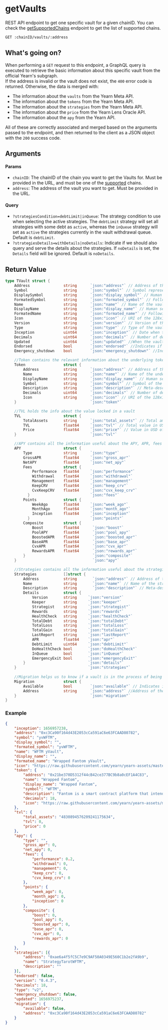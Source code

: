 # getVaults
REST API endpoint to get one specific vault for a given chainID. You can check the [getSupportedChains](/docs/routes/getSupportedChains) endpoint to get the list of supported chains.

```bash
GET :chainID/vaults/:address
```

## What's going on?
When performing a `GET` request to this endpoint, a GraphQL query is executed to retrieve the basic information about this specific vault from the official Yearn's subgraph.  
If the address is invalid or the vault does not exist, the `400` error code is returned. Otherwise, the data is merged with:
- The information about the `vaults` from the Yearn Meta API.
- The information about the `tokens` from the Yearn Meta API.
- The information about the `strategies` from the Yearn Meta API.
- The information about the `price` from the Yearn Lens Oracle API.
- The information about the `apy` from the Yearn API.

All of these are correctly associated and merged based on the arguments passed to the endpoint, and then returned to the client as a JSON object with the `200` success code.

## Arguments
#### Params
- `chainID`: The chainID of the chain you want to get the Vaults for. Must be provided in the URL, and must be one of the [supported](/docs/routes/getSupportedChains) chains.
- `address`: The address of the vault you want to get. Must be provided in the URL.

#### Query
- `?strategiesCondition=debtLimit|inQueue`: The strategy condition to use when selecting the active strategies. The `debtLimit` strategy will set all strategies with some debt as `active`, whereas the `inQueue` strategy will set as `active` the strategies currently in the vault withdrawal queue. Default is `debtLimit`.
- `?strategiesDetails=withDetails|noDetails`: Indicate if we should also query and serve the details about the strategies. If `noDetails` is set, the `Details` field will be ignored. Default is `noDetails`.


## Return Value

```go
type TVault struct {
	Address               string      `json:"address"` // Address of the vault on the chain.
	Symbol                string      `json:"symbol"` // Symbol representing the vault.
	DisplaySymbol         string      `json:"display_symbol"` // Human set alias for the symbol.
	FormatedSymbol        string      `json:"formated_symbol"` // Following format: `yv{underlyingTokenSymbol}`
	Name                  string      `json:"name"` // Name of the vault.
	DisplayName           string      `json:"display_name"` // Human set alias for the name of the vault.
	FormatedName          string      `json:"formated_name"` // Following format: `{underlyingTokenName} yVault`.
	Icon                  string      `json:"icon"` // URI of the 128x128 png icon of the vault.
	Version               string      `json:"version"` // Version of the vault.
	Type                  string      `json:"type"` // Type of the vault (only V2 for now).
	Inception             uint64      `json:"inception"` // Date when the vault was created.
	Decimals              uint64      `json:"decimals"` // Number of decimals of the vault token.
	Updated               uint64      `json:"updated"` //When the vault was last updated.
	Endorsed              bool        `json:"endorsed"` //Indicates if the vault is endorsed by Yearn or not
	Emergency_shutdown    bool        `json:"emergency_shutdown"` //Indicates if the vault is currently in emergency shutdown mode.

	//Token contains the relevant information about the underlying token.
	Token                 struct {
		Address           string      `json:"address"` // Address of the underlying token.
		Name              string      `json:"name"` // Name of the underlying token.
		DisplayName       string      `json:"display_name"` // Human set alias for the name of the underlying token.
		Symbol            string      `json:"symbol"` // Symbol of the underlying token.
		Description       string      `json:"description"` // Meta-description for this token, based on Yearn-Meta.
		Decimals          uint64      `json:"decimals"` // Number of decimals of the underlying token.
		Icon              string      `json:"icon"` // URI of the 128x128 png icon of the underlying token.
	}                                 `json:"token"`

	//TVL holds the info about the value locked in a vault
	TVL                   struct {
		TotalAssets       string      `json:"total_assets"` // Total amount of assets in the vault (ex: 120 wETH)
		TVL               float64     `json:"tvl"` // Total value in USD of assets in the vault (ex: 12000$)
		Price             float64     `json:"price"` // Value in USD of 1 unit of asset in the vault (ex: 100$)
	}                                 `json:"tvl"`

	//APY contains all the information useful about the APY, APR, fees and breakdown.
	APY                   struct {
		Type              string      `json:"type"`
		GrossAPR          float64     `json:"gross_apr"`
		NetAPY            float64     `json:"net_apy"`
		Fees              struct {
			Performance   float64     `json:"performance"`
			Withdrawal    float64     `json:"withdrawal"`
			Management    float64     `json:"management"`
			KeepCRV       float64     `json:"keep_crv"`
			CvxKeepCRV    float64     `json:"cvx_keep_crv"`
		  }                           `json:"fees"`
		Points            struct {
			WeekAgo       float64     `json:"week_ago"`
			MonthAgo      float64     `json:"month_ago"`
			Inception     float64     `json:"inception"`
		  }                           `json:"points"`
		Composite         struct {
			Boost         float64      `json:"boost"`
			PoolAPY       float64      `json:"pool_apy"`
			BoostedAPR    float64      `json:"boosted_apr"`
			BaseAPR       float64      `json:"base_apr"`
			CvxAPR        float64      `json:"cvx_apr"`
			RewardsAPR    float64      `json:"rewards_apr"`
		}                              `json:"composite"`
	}                                  `json:"apy"`

	//Strategies contains all the information useful about the strategies currently active in this vault.
	Strategies            []struct {
		Address           string       `json:"address"` // Address of the strategy.
		Name              string       `json:"name"` // Name of the strategy.
		Description       string       `json:"description"` // Meta-description for this strategy, based on Yearn-Meta.
		Details           struct {
			Version       string     `json:"version"`
			Keeper        string     `json:"keeper"`
			Strategist    string     `json:"strategist"`
			Rewards       string     `json:"rewards"`
			HealthCheck   string     `json:"healthCheck"`
			TotalDebt     string     `json:"totalDebt"`
			TotalLoss     string     `json:"totalLoss"`
			TotalGain     string     `json:"totalGain"`
			LastReport    string     `json:"lastReport"`
			APR           float64    `json:"apr"`
			DebtLimit     uint64     `json:"debtLimit"`
			DoHealthCheck bool       `json:"doHealthCheck"`
			InQueue       bool       `json:"inQueue"`
			EmergencyExit bool       `json:"emergencyExit"`
		}                            `json:"details"`
	}                                `json:"strategies"`
	
	//Migration helps us to know if a vault is in the process of being migrated.
	Migration             struct {
		Available         bool        `json:"available"` // Indicates if the vault has an available migration.
		Address           string      `json:"address"` //Address of the new version of this vault.
	}                                 `json:"migration"`
}
```

### Example
```json
{
	"inception": 1656957238,
	"address": "0xc3Ca90f164d43E2053cCa591aC6e63FCAAD80782",
	"symbol": "yvWFTM",
	"display_symbol": "",
	"formated_symbol": "yvWFTM",
	"name": "WFTM yVault",
	"display_name": "",
	"formated_name": "Wrapped Fantom yVault",
	"icon": "https://raw.githubusercontent.com/yearn/yearn-assets/master/icons/multichain-tokens/250/0xc3Ca90f164d43E2053cCa591aC6e63FCAAD80782/logo-128.png",
	"token": {
		"address": "0x21be370D5312f44cB42ce377BC9b8a0cEF1A4C83",
		"name": "Wrapped Fantom",
		"display_name": "Wrapped Fantom",
		"symbol": "WFTM",
		"description": "Fantom is a smart contract platform that intends to solve the scalability issues of existing public distributed ledger technologies. The Fantom platform adopts a new protocol known as the Lachesis Protocol to maintain consensus, which will be integrated into the current Fantom Opera Chain. The aim is to allow applications built on top of the Fantom Opera Chain to enjoy instant transactions and near zero transaction costs for all users. To convert your FTM to WFTM, you can easily swap at [Sushi](https://app.sushi.com/swap).",
		"decimals": 18,
		"icon": "https://raw.githubusercontent.com/yearn/yearn-assets/master/icons/multichain-tokens/250/0x21be370D5312f44cB42ce377BC9b8a0cEF1A4C83/logo-128.png"
	},
	"tvl": {
		"total_assets": "4830894576209241175634",
		"tvl": 0,
		"price": 0
	},
	"apy": {
		"type": "",
		"gross_apr": 0,
		"net_apy": 0,
		"fees": {
			"performance": 0.2,
			"withdrawal": 0,
			"management": 0,
			"keep_crv": 0,
			"cvx_keep_crv": 0
		},
		"points": {
			"week_ago": 0,
			"month_ago": 0,
			"inception": 0
		},
		"composite": {
			"boost": 0,
			"pool_apy": 0,
			"boosted_apr": 0,
			"base_apr": 0,
			"cvx_apr": 0,
			"rewards_apr": 0
		}
	},
	"strategies": [{
		"address": "0xae6a4f5fC5C7e9C9AF50A0349E560C1b2e2fA9b9",
		"name": "StrategyTarotWFTM",
		"description": ""
	}],
	"endorsed": false,
	"version": "0.4.3",
	"decimals": 18,
	"type": "v2",
	"emergency_shutdown": false,
	"updated": 1656975237,
	"migration": {
		"available": false,
		"address": "0xc3Ca90f164d43E2053cCa591aC6e63FCAAD80782"
	}
}
```
